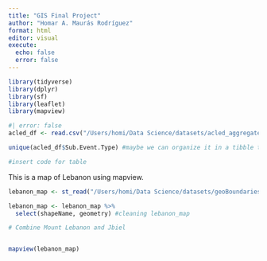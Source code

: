 ```yaml
---
title: "GIS Final Project"
author: "Homar A. Maurás Rodríguez"
format: html
editor: visual
execute: 
  echo: false
  error: false
---
```


```r
library(tidyverse)
library(dplyr)
library(sf)
library(leaflet)
library(mapview)
```


```r
#| error: false
acled_df <- read.csv("/Users/homi/Data Science/datasets/acled_aggregated_20048.csv")

unique(acled_df$Sub.Event.Type) #maybe we can organize it in a tibble to make it more presentable

#insert code for table

```

This is a map of Lebanon using mapview.

```r
lebanon_map <- st_read("/Users/homi/Data Science/datasets/geoBoundaries-LBN-ADM1-all/geoBoundaries-LBN-ADM1.shp")

lebanon_map <- lebanon_map %>%
  select(shapeName, geometry) #cleaning lebanon_map

# Combine Mount Lebanon and Jbiel


mapview(lebanon_map)
```
